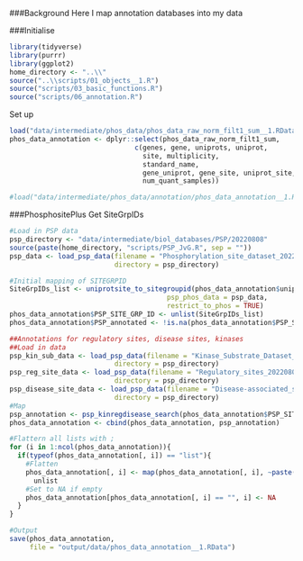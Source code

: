 ###Background
Here I map annotation databases into my data

###Initialise
```r
library(tidyverse)
library(purrr)
library(ggplot2)
home_directory <- "..\\"
source("..\\scripts/01_objects__1.R")
source("scripts/03_basic_functions.R")
source("scripts/06_annotation.R")
```

Set up 
```r
load("data/intermediate/phos_data/phos_data_raw_norm_filt1_sum__1.RData")
phos_data_annotation <- dplyr::select(phos_data_raw_norm_filt1_sum, 
                               c(genes, gene, uniprots, uniprot, 
                                 site, multiplicity,
                                 standard_name,
                                 gene_uniprot, gene_site, uniprot_site, gene_uniprot_site,
                                 num_quant_samples))

#load("data/intermediate/phos_data/annotation/phos_data_annotation__1.RData")
```



###PhosphositePlus
Get SiteGrpIDs
```r
#Load in PSP data
psp_directory <- "data/intermediate/biol_databases/PSP/20220808"
source(paste(home_directory, "scripts/PSP_JvG.R", sep = ""))
psp_data <- load_psp_data(filename = "Phosphorylation_site_dataset_20220808",
                          directory = psp_directory)

#Initial mapping of SITEGRPID
SiteGrpIDs_list <- uniprotsite_to_sitegroupid(phos_data_annotation$uniprot_site,
                                       psp_phos_data = psp_data,
                                       restrict_to_phos = TRUE)
phos_data_annotation$PSP_SITE_GRP_ID <- unlist(SiteGrpIDs_list)
phos_data_annotation$PSP_annotated <- !is.na(phos_data_annotation$PSP_SITE_GRP_ID)

##Annotations for regulatory sites, disease sites, kinases
##Load in data
psp_kin_sub_data <- load_psp_data(filename = "Kinase_Substrate_Dataset_20220808",
                          directory = psp_directory)
psp_reg_site_data <- load_psp_data(filename = "Regulatory_sites_20220808",
                          directory = psp_directory)
psp_disease_site_data <- load_psp_data(filename = "Disease-associated_sites_20220808",
                          directory = psp_directory)
#Map
psp_annotation <- psp_kinregdisease_search(phos_data_annotation$PSP_SITE_GRP_ID)
phos_data_annotation <- cbind(phos_data_annotation, psp_annotation)
```


```r
#Flattern all lists with ;
for (i in 1:ncol(phos_data_annotation)){
  if(typeof(phos_data_annotation[, i]) == "list"){
    #Flatten
    phos_data_annotation[, i] <- map(phos_data_annotation[, i], ~paste(., collapse = ";")) %>%
      unlist
    #Set to NA if empty
    phos_data_annotation[phos_data_annotation[, i] == "", i] <- NA
  }
}

#Output
save(phos_data_annotation,
     file = "output/data/phos_data_annotation__1.RData")
```



































































